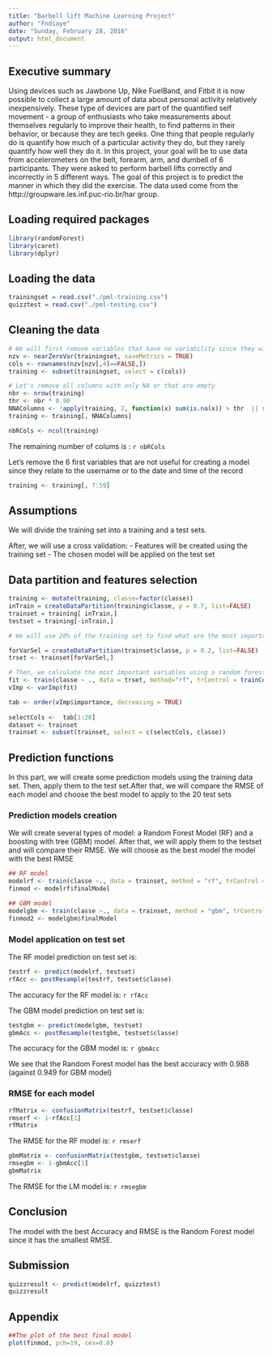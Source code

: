 ```yaml
---
title: "Barbell lift Machine Learning Project"
author: "Fndiaye"
date: "Sunday, February 28, 2016"
output: html_document
---
```


## Executive summary

Using devices such as Jawbone Up, Nike FuelBand, and Fitbit it is now possible to collect a large amount of data about personal activity relatively inexpensively. These type of devices are part of the quantified self movement - a group of enthusiasts who take measurements about themselves regularly to improve their health, to find patterns in their behavior, or because they are tech geeks. One thing that people regularly do is quantify how much of a particular activity they do, but they rarely quantify how well they do it. In this project, your goal will be to use data from accelerometers on the belt, forearm, arm, and dumbell of 6 participants. They were asked to perform barbell lifts correctly and incorrectly in 5 different ways. 
The goal of this project is to predict the manner in which they did the exercise.
The data used come from the  http://groupware.les.inf.puc-rio.br/har group.

## Loading required packages
```r
library(randomForest)
library(caret)
library(dplyr)
```

## Loading the data
```r
trainingset = read.csv("./pml-training.csv")
quizztest = read.csv("./pml-testing.csv")
```

## Cleaning the data
```r
# We will first remove variables that have no variability since they will not be good predictors
nzv <- nearZeroVar(trainingset, saveMetrics = TRUE)
cols <- rownames(nzv[nzv[,4]==FALSE,])
training <- subset(trainingset, select = c(cols))

# Let's remove all columns with only NA or that are empty
nbr <- nrow(training)
thr <- nbr * 0.90
NNAColumns <- !apply(training, 2, function(x) sum(is.na(x)) > thr  || sum(x=="") > thr)
training <- training[, NNAColumns]

nbRCols <- ncol(training)
```

The remaining number of colums is : `r nbRCols`

Let's remove the 6 first variables that are not useful for creating a model since they relate to the username or to the date and time of the record
```r
training <- training[, 7:59]

```

## Assumptions
We will divide the training set into a training and a test sets.


After, we will use a cross validation:
- Features will be created using the training set
- The chosen model will be applied on the test set

## Data partition and features selection
```r
training <- mutate(training, classe=factor(classe))
inTrain = createDataPartition(training$classe, p = 0.7, list=FALSE)
trainset = training[ inTrain,]
testset = training[-inTrain,]

# We will use 20% of the training set to find what are the most important variables

forVarSel = createDataPartition(trainset$classe, p = 0.2, list=FALSE)
trset <- trainset[forVarSel,]

# Then, we calculate the most important variables using a random forest model
fit <- train(classe ~ ., data = trset, method="rf", trControl = trainControl(method="cv", number=3),na.rm=TRUE)
vImp <- varImp(fit)

tab <- order(vImp$importance, decreasing = TRUE)
 
selectCols <-  tab[1:20]
dataset <- trainset
trainset <- subset(trainset, select = c(selectCols, classe))

```

## Prediction functions
In this part, we will create some prediction models using the training data set. Then, apply them to the test set.After that, we will compare the RMSE of each model and choose the best model to apply to the 20 test sets

### Prediction models creation
We will create several types of model: a Random Forest Model (RF) and a boosting with tree (GBM) model.
After that, we will apply them to the testset and will compare their RMSE.
We will choose as the best model the model with the best RMSE 


```r
## RF model
modelrf <- train(classe ~., data = trainset, method = "rf", trControl = trainControl(method="cv", number=3))
finmod <- modelrf$finalModel

## GBM model
modelgbm <- train(classe ~., data = trainset, method = "gbm", trControl = trainControl(method="cv", number=3))
finmod2 <- modelgbm$finalModel

```

### Model application on test set

The RF model prediction on test set is:
```r
testrf <- predict(modelrf, testset)
rfAcc <- postResample(testrf, testset$classe)
```
The accuracy for the RF model is: `r rfAcc`

The GBM model prediction on test set is:
```r
testgbm <- predict(modelgbm, testset)
gbmAcc <- postResample(testgbm, testset$classe)
```
The accuracy for the GBM model is: `r gbmAcc`

We see that the Random Forest model has the best accuracy with 0.988 (against 0.949 for GBM model)

### RMSE for each model
```r
rfMatrix <- confusionMatrix(testrf, testset$classe)
rmserf <- 1-rfAcc[1]
rfMatrix
```

The RMSE for the RF model is: `r rmserf`

```r
gbmMatrix <- confusionMatrix(testgbm, testset$classe)
rmsegbm <- 1-gbmAcc[1]
gbmMatrix
```

The RMSE for the LM model is: `r rmsegbm`

## Conclusion

The model with the best Accuracy and RMSE is the Random Forest  model since it has the smallest RMSE.

## Submission
```r
quizzresult <- predict(modelrf, quizztest)
quizzresult
```

## Appendix
```r
##The plot of the best final model
plot(finmod, pch=19, cex=0.8)
```